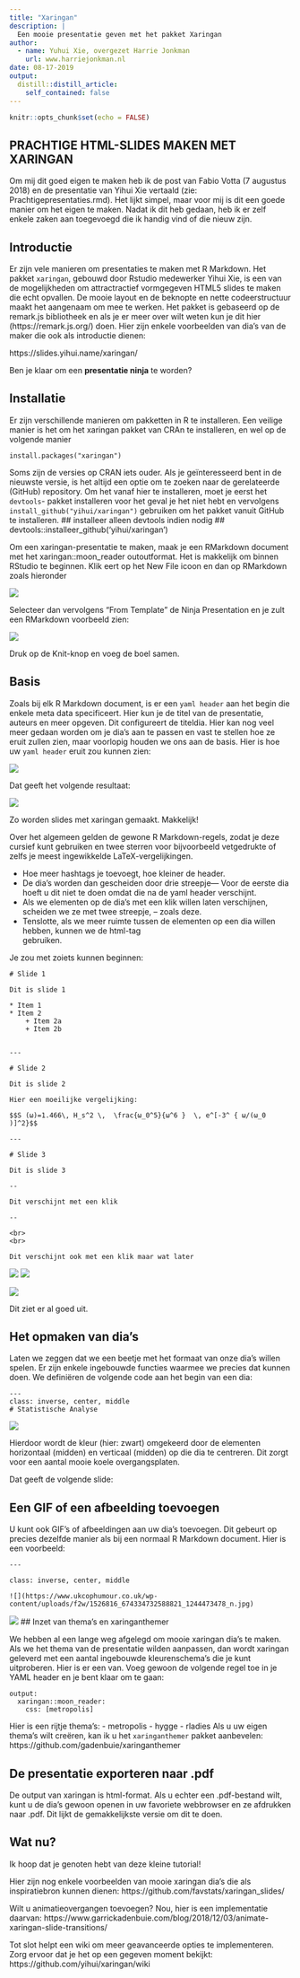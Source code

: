 ```yaml
---
title: "Xaringan"
description: |
  Een mooie presentatie geven met het pakket Xaringan
author:
  - name: Yuhui Xie, overgezet Harrie Jonkman
    url: www.harriejonkman.nl
date: 08-17-2019
output:
  distill::distill_article:
    self_contained: false
---
```


```r
knitr::opts_chunk$set(echo = FALSE)
```



## PRACHTIGE HTML-SLIDES MAKEN MET XARINGAN

Om mij dit goed eigen te maken heb ik de post van Fabio Votta (7 augustus 2018) en de presentatie van Yihui Xie vertaald (zie: Prachtigepresentaties.rmd). Het lijkt simpel, maar voor mij is dit een goede manier om het eigen te maken. Nadat ik dit heb gedaan, heb ik er zelf enkele zaken aan toegevoegd die ik handig vind of die nieuw zijn.

## Introductie

Er zijn vele manieren om presentaties te maken met R Markdown. Het pakket `xaringan`, gebouwd door Rstudio medewerker Yihui Xie, is een van de mogelijkheden om attractractief vormgegeven HTML5 slides te maken die echt opvallen. De mooie layout en de beknopte en nette codeerstructuur maakt het aangenaam om mee te werken. Het pakket is gebaseerd op de remark.js bibliotheek en als je er meer over wilt weten kun je dit hier (https://remark.js.org/) doen. Hier zijn enkele voorbeelden van dia's van de maker die ook als introductie dienen:

https://slides.yihui.name/xaringan/

Ben je klaar om een **presentatie ninja** te worden?

## Installatie
Er zijn verschillende manieren om pakketten in R te installeren. Een veilige manier is het om het xaringan pakket van CRAn te installeren, en wel op de volgende manier

`install.packages("xaringan")` 

Soms zijn de versies op CRAN iets ouder. Als je geïnteresseerd bent in de nieuwste versie, is het altijd een optie om te zoeken naar de gerelateerde (GitHub) repository. Om het vanaf hier te installeren, moet je eerst het `devtools`- pakket installeren voor het geval je het niet hebt en vervolgens `install_github("yihui/xaringan")` gebruiken om het pakket vanuit GitHub te installeren.
## installeer alleen devtools indien nodig 
## devtools::installeer_github('yihui/xaringan')

Om een xaringan-presentatie te maken, maak je een RMarkdown document met het xaringan::moon_reader outoutformat. Het is makkelijk om binnen RStudio te beginnen. Klik eert op het New File icoon en dan op RMarkdown zoals hieronder



![](screenshots/RMarkdown.png)

Selecteer dan vervolgens "From Template" de Ninja Presentation en je zult een RMarkdown voorbeeld zien:

![](C:/HARRIE/Tijdelijk/HarriesHoekje/_posts/2019-08-17-xaringan/screenshots/Ninja.png)

Druk op de Knit-knop en voeg de boel samen.

## Basis

Zoals bij elk R Markdown document, is er een `yaml header` aan het begin die enkele meta data specificeert. Hier kun je de titel van de presentatie, auteurs en meer opgeven. Dit configureert de titeldia. Hier kan nog veel meer gedaan worden om je dia's aan te passen en vast te stellen hoe ze eruit zullen zien, maar voorlopig houden we ons aan de basis. Hier is hoe uw `yaml header` eruit zou kunnen zien:

![](C:/HARRIE/Tijdelijk/HarriesHoekje/_posts/2019-08-17-xaringan/screenshots/yaml.png)

Dat geeft het volgende resultaat:

![](C:/HARRIE/Tijdelijk/HarriesHoekje/_posts/2019-08-17-xaringan/screenshots/voorbeeld.png)

Zo worden slides met xaringan gemaakt. Makkelijk!

Over het algemeen gelden de gewone R Markdown-regels, zodat je deze cursief kunt gebruiken en twee sterren voor bijvoorbeeld vetgedrukte of zelfs je meest ingewikkelde LaTeX-vergelijkingen.

- Hoe meer hashtags je toevoegt, hoe kleiner de header.   
- De dia's worden dan gescheiden door drie streepje--- Voor de eerste dia hoeft u dit niet te doen omdat die na de yaml header verschijnt.   
- Als we elementen op de dia's met een klik willen laten verschijnen, scheiden we ze met twee streepje, -- zoals deze.   
- Tenslotte, als we meer ruimte tussen de elementen op een dia willen hebben, kunnen we de html-tag <br> gebruiken.

Je zou met zoiets kunnen beginnen:


``` 
# Slide 1

Dit is slide 1

* Item 1
* Item 2
    + Item 2a
    + Item 2b
  

---

# Slide 2

Dit is slide 2

Hier een moeilijke vergelijking:

$$S (ω)=1.466\, H_s^2 \,  \frac{ω_0^5}{ω^6 }  \, e^[-3^ { ω/(ω_0  )]^2}$$

---

# Slide 3

Dit is slide 3

--

Dit verschijnt met een klik

--

<br>
<br>

Dit verschijnt ook met een klik maar wat later

```

![](G:/Xaringgan/screenshots/Slide1.png)
![](G:/Xaringgan/screenshots/Slide2.png)

![](C:/HARRIE/Tijdelijk/HarriesHoekje/_posts/2019-08-17-xaringan/screenshots/Slide3.png)

Dit ziet er al goed uit.

## Het opmaken van dia's

Laten we zeggen dat we een beetje met het formaat van onze dia's willen spelen. Er zijn enkele ingebouwde functies waarmee we precies dat kunnen doen. We definiëren de volgende code aan het begin van een dia:
```
---
class: inverse, center, middle
# Statistische Analyse
```

![](C:/HARRIE/Tijdelijk/HarriesHoekje/_posts/2019-08-17-xaringan/screenshots/Slide4.png)

Hierdoor wordt de kleur (hier: zwart) omgekeerd door de elementen horizontaal (midden) en verticaal (midden) op die dia te centreren. Dit zorgt voor een aantal mooie koele overgangsplaten.

Dat geeft de volgende slide:

## Een GIF of een afbeelding toevoegen

U kunt ook GIF's of afbeeldingen aan uw dia's toevoegen. Dit gebeurt op precies dezelfde manier als bij een normaal R Markdown document. Hier is een voorbeeld:


```
---

class: inverse, center, middle

![](https://www.ukcophumour.co.uk/wp-content/uploads/f2w/1526816_674334732588821_1244473478_n.jpg)

```

![](C:/HARRIE/Tijdelijk/HarriesHoekje/_posts/2019-08-17-xaringan/screenshots/Slide5.png)
## Inzet van thema's en xaringanthemer

We hebben al een lange weg afgelegd om mooie xaringan dia's te maken. Als we het thema van de presentatie wilden aanpassen, dan wordt xaringan geleverd met een aantal ingebouwde kleurenschema's die je kunt uitproberen.
Hier is er een van. Voeg gewoon de volgende regel toe in je YAML header en je bent klaar om te gaan:

```
output:
  xaringan::moon_reader:
    css: [metropolis]
```





Hier is een rijtje thema's:
- metropolis
- hygge
- rladies
Als u uw eigen thema's wilt creëren, kan ik u het `xaringanthemer` pakket aanbevelen:
https://github.com/gadenbuie/xaringanthemer


## De presentatie exporteren naar .pdf
De output van xaringan is html-format. Als u echter een .pdf-bestand wilt, kunt u de dia's gewoon openen in uw favoriete webbrowser en ze afdrukken naar .pdf. Dit lijkt de gemakkelijkste versie om dit te doen.


## Wat nu?
Ik hoop dat je genoten hebt van deze kleine tutorial!    

Hier zijn nog enkele voorbeelden van mooie xaringan dia's die als inspiratiebron kunnen dienen:
https://github.com/favstats/xaringan_slides/   

Wilt u animatieovergangen toevoegen? Nou, hier is een implementatie daarvan:
https://www.garrickadenbuie.com/blog/2018/12/03/animate-xaringan-slide-transitions/   

Tot slot helpt een wiki om meer geavanceerde opties te implementeren. Zorg ervoor dat je het op een gegeven moment bekijkt:
https://github.com/yihui/xaringan/wiki   


